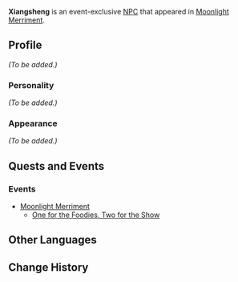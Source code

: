 {{Meta
<!-- Remove this template after adding the missing info -->
|missing_NPC_profile  = yes
}}
{{Character Infobox
|type             = Event NPC
|image            = NPC Xiangsheng.jpg
|region           = Liyue
|affiliation      = Millelith
|title            = Millelith
}}
'''Xiangsheng''' is an event-exclusive [[NPC]] that appeared in [[Moonlight Merriment]].

==Profile==
<!-- detailed story/lore information goes here -->
''(To be added.)''

===Personality===
''(To be added.)''

===Appearance===
''(To be added.)''

==Quests and Events==
===Events===
* [[Moonlight Merriment]]
** [[One for the Foodies, Two for the Show]]

==Other Languages==
{{Other Languages
|default_hidden = 1
|en      = Xiangsheng
|zhs     = 祥生
|zhs_rm  = Xiángshēng
|zht     = 祥生
|zht_rm  = Xiángshēng
|ja      = 祥生
|ja_rm   = Shousei{{Assumed}}
|ko      = 상서
|ko_rm   = 
|es      = Xiangsheng
|fr      = Xiangsheng
|ru      = Сян Шэн
|th      = Xiangsheng
|vi      = Xiangsheng
|de      = Xiangsheng
|id      = Xiangsheng
|pt      = Xiangsheng
}}

==Change History==
{{Change History|2.1}}